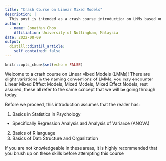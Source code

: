 ---
title: "Crash Course on Linear Mixed Models"
description: |
  This post is intended as a crash course introduction on LMMs based on how I would have liked to learn the basics of LMMs if I were to learn it from scratch. I am by no means an expert on LMMs, and thus, some information given here might be inaccurate, but where possible, i will cite appropriate papers and books to help assist in further reading and learning
author:
  - name: Jonathan Choo
    Affiliation: University of Nottingham, Malaysia
date: 2022-08-09
output:
  distill::distill_article:
    self_contained: false
---


```{r setup, include=FALSE}
knitr::opts_chunk$set(echo = FALSE)
```

Welcome to a crash course on Linear Mixed Models (LMMs)! There are slight variations in the naming conventions of LMMs, you may encounter Linear Mixed Efffect Models, Mixed Models, Mixed Effect Models, rest assured, these all refer to the same concept that we will be going through today.

Before we proceed, this introduction assumes that the reader has:

1. Basics in Statistics in Psychology
  - Specifically Regression Analysis and Analysis of Variance (ANOVA)
2. Basics of R language
3. Basics of Data Structure and Organization

If you are not knowledgeable in these areas, it is highly recommended that you brush up on these skills before attempting this course. 




